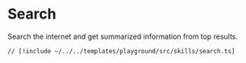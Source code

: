 # Search

Search the internet and get summarized information from top results.

```tsx [src/skills/search.ts]
// [!include ~/../../templates/playground/src/skills/search.ts]
```
